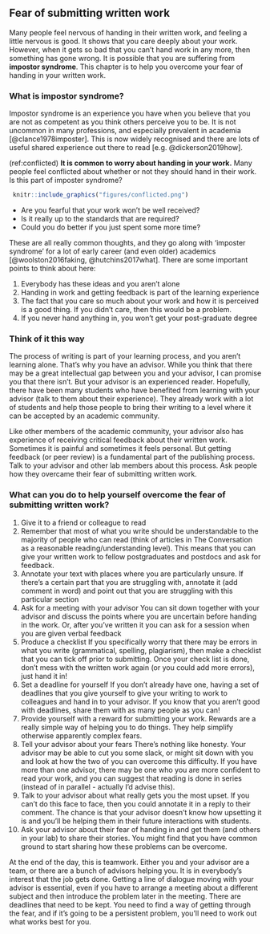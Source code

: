 ## Fear of submitting written work {#fear}

Many people feel nervous of handing in their written work, and feeling a little nervous is good. It shows that you care deeply about your work. However, when it gets so bad that you can't hand work in any more, then something has gone wrong. It is possible that you are suffering from **impostor syndrome**. This chapter is to help you overcome your fear of handing in your written work.

### What is impostor syndrome? {#impostorsyndrome}

Impostor syndrome is an experience you have when you believe that you are not as competent as you think others perceive you to be. It is not uncommon in many professions, and especially prevalent in academia [@clance1978imposter]. This is now widely recognised and there are lots of useful shared experience out there to read [e.g. @dickerson2019how].

(ref:conflicted) **It is common to worry about handing in your work.** Many people feel conflicted about whether or not they should hand in their work. Is this part of imposter syndrome?

```r
 knitr::include_graphics("figures/conflicted.png")
```
 

- Are you fearful that your work won’t be well received? 
- Is it really up to the standards that are required?
- Could you do better if you just spent some more time?

These are all really common thoughts, and they go along with ‘imposter syndrome’ for a lot of early career (and even older) academics [@woolston2016faking, @hutchins2017what]. There are some important points to think about here:

1. Everybody has these ideas and you aren’t alone
1. Handing in work and getting feedback is part of the learning experience
1. The fact that you care so much about your work and how it is perceived is a good thing. If you didn’t care, then this would be a problem. 
1. If you never hand anything in, you won’t get your post-graduate degree


### Think of it this way

The process of writing is part of your learning process, and you aren’t learning alone. That’s why you have an advisor. While you think that there may be a great intellectual gap between you and your advisor, I can promise you that there isn’t. But your advisor is an experienced reader. Hopefully, there have been many students who have benefited from learning with your advisor (talk to them about their experience). They already work with a lot of students and help those people to bring their writing to a level where it can be accepted by an academic community.

Like other members of the academic community, your advisor also has experience of receiving critical feedback about their written work. Sometimes it is painful and sometimes it feels personal. But getting feedback (or peer review) is a fundamental part of the publishing process. Talk to your advisor and other lab members about this process. Ask people how they overcame their fear of submitting written work.

### What can you do to help yourself overcome the fear of submitting written work?

1. Give it to a friend or colleague to read
1. Remember that most of what you write should be understandable to the majority of people who can read (think of articles in The Conversation as a reasonable reading/understanding level). This means that you can give your written work to fellow postgraduates and postdocs and ask for feedback. 
1. Annotate your text with places where you are particularly unsure.
If there’s a certain part that you are struggling with, annotate it (add comment in word) and point out that you are struggling with this particular section
1. Ask for a meeting with your advisor
You can sit down together with your advisor and discuss the points where you are uncertain before handing in the work. Or, after you’ve written it you can ask for a session when you are given verbal feedback
1. Produce a checklist
If you specifically worry that there may be errors in what you write (grammatical, spelling, plagiarism), then make a checklist that you can tick off prior to submitting. Once your check list is done, don’t mess with the written work again (or you could add more errors), just hand it in!
1. Set a deadline for yourself
If you don’t already have one, having a set of deadlines that you give yourself to give your writing to work to colleagues and hand in to your advisor. If you know that you aren’t good with deadlines, share them with as many people as you can!
1. Provide yourself with a reward for submitting your work. Rewards are a really simple way of helping you to do things. They help simplify otherwise apparently complex fears. 
1. Tell your advisor about your fears
There’s nothing like honesty. Your advisor may be able to cut you some slack, or might sit down with you and look at how the two of you can overcome this difficulty.
If you have more than one advisor, there may be one who you are more confident to read your work, and you can suggest that reading is done in series (instead of in parallel - actually I’d advise this).
1. Talk to your advisor about what really gets you the most upset. If you can’t do this face to face, then you could annotate it in a reply to their comment. The chance is that your advisor doesn’t know how upsetting it is and you’ll be helping them in their future interactions with students. 
1. Ask your advisor about their fear of handing in and get them (and others in your lab) to share their stories. You might find that you have common ground to start sharing how these problems can be overcome.

At the end of the day, this is teamwork. Either you and your advisor are a team, or there are a bunch of advisors helping you. It is in everybody’s interest that the job gets done. Getting a line of dialogue moving with your advisor is essential, even if you have to arrange a meeting about a different subject and then introduce the problem later in the meeting. There are deadlines that need to be kept. You need to find a way of getting through the fear, and if it’s going to be a persistent problem, you’ll need to work out what works best for you.
